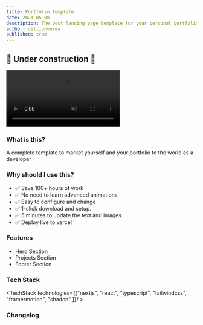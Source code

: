 ```yaml
---
title: Portfolio Template
date: 2024-05-08
description: The best landing page template for your personal portfolio
author: dillionverma
published: true
---
```


## 🚧 Under construction 🚧


<div className="max-w-[800px]">
    <video
        autoPlay
        loop
        muted
        src="/portfolio-template-demo.mp4"
        className="w-full rounded-xl border shadow-2xl"
    /> 
    <div className="flex sm:flex-row gap-2 w-full flex-col">
        <RepoDownload repo={'startup-template'} owner={'dillionverma'} />
        <TemplatePreview href="https://portfolio-template-magicui.vercel.app/">Live Preview </TemplatePreview>
    </div>
</div>



### What is this?
A complete template to market yourself and your portfolio to the world as a developer



### Why should I use this?
- ✅ Save 100+ hours of work
- ✅ No need to learn advanced animations
- ✅ Easy to configure and change
- ✅ 1-click download and setup. 
- ✅ 5 minutes to update the text and images. 
- ✅ Deploy live to vercel

### Features
- Hero Section
- Projects Section
- Footer Section

### Tech Stack
<TechStack technologies={["nextjs", "react", "typescript", "tailwindcss", "framermotion", "shadcn" ]}/ >

### Changelog
<CommitList repo='portfolio-template' owner='dillionverma' />
